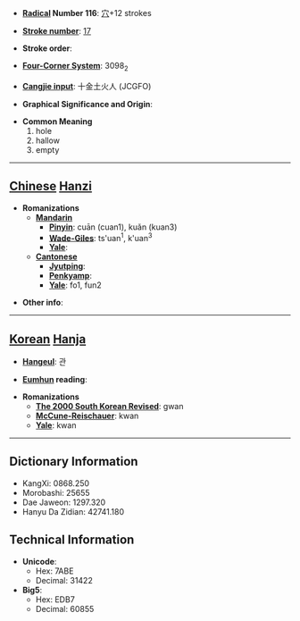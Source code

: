 * '''[[Wiktionary:Chinese radical index| Radical]] Number 116''': [[Wiktionary:Chinese radical index 穴|穴]]+12 strokes

* '''[[Wiktionary:Chinese total strokes index|Stroke number]]''': [[Wiktionary:Chinese total strokes index 17|17]]

* '''Stroke order''': 

* '''[[Wiktionary:Chinese four corner index|Four-Corner System]]''': 3098<sub>2</sub>

* '''[[Wiktionary:Chinese Cangjie index|Cangjie input]]''': 十金土火人 (JCGFO)

* '''Graphical Significance and Origin''': 

* '''Common Meaning'''
*#hole
*# hallow
*# empty


----

== [[Chinese]] [[Hanzi]] ==

* '''Romanizations'''
** '''[[Mandarin]]'''
*** '''[[Pinyin]]''': cuān (cuan1), kuǎn (kuan3)
*** '''[[Wade-Giles]]''': ts'uan<sup>1</sup>, k'uan<sup>3</sup>
*** '''[[Yale]]''': 
** '''[[Cantonese]]'''
*** '''[[Jyutping]]''':
*** '''[[Penkyamp]]''': 
*** '''[[Yale]]''': fo1, fun2

* '''Other info''': 

----

== [[Korean]] [[Hanja]] ==

* '''[[Hangeul]]''': 관

* '''[[Eumhun]] reading''': 

* '''Romanizations'''
** '''[[The 2000 South Korean Revised Romanization|The 2000 South Korean Revised]]''': gwan
** '''[[McCune-Reischauer]]''': kwan
** '''[[Yale]]''': kwan

----

== Dictionary Information ==

* KangXi: 0868.250
* Morobashi: 25655
* Dae Jaweon: 1297.320
* Hanyu Da Zidian: 42741.180

== Technical Information ==

* '''Unicode''':
** Hex: 7ABE
** Decimal: 31422
* '''Big5''':
** Hex: EDB7
** Decimal: 60855
